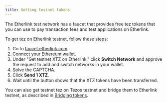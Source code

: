 ```yaml
---
title: Getting testnet tokens
---
```


The Etherlink test network has a faucet that provides free tez tokens that you can use to pay transaction fees and test applications on Etherlink.

To get tez on Etherlink testnet, follow these steps:

1. Go to [faucet.etherlink.com](https://faucet.etherlink.com/).
2. Connect your Ethereum wallet.
3. Under "Get testnet XTZ on Etherlink," click **Switch Network** and approve the request to add and switch networks in your wallet.
4. Solve the CAPTCHA.
5. Click **Send 1 XTZ**.
6. Wait until the button shows that the XTZ tokens have been transferred.

You can also get testnet tez on Tezos testnet and bridge them to Etherlink testnet, as described in [Bridging tokens](/get-started/bridging).
